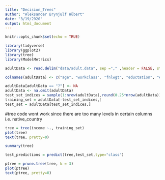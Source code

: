 ```yaml
---
title: "Decision_Trees"
author: "Aleksander Brynjulf Hübert"
date: "3/19/2020"
output: html_document
---
```


```r
knitr::opts_chunk$set(echo = TRUE)
```

```r
library(tidyverse)
library(ggplot2)
library(tree)
library(ModelMetrics)
```

```r
adultData <- read.delim("data/adult.data", sep ="," ,header = FALSE, strip.white = TRUE)

colnames(adultData) <- c("age", "workclass", "fnlwgt", "eductation", "education_num", "marital", "occupation", "relationship", "race", "sex", "capital_gain", "capital_loss", "hours_per_week", "native_country", "income")

adultData[adultData == "?"] <- NA
adultData <- na.omit(adultData)
test_set_indices = sample(1:nrow(adultData),round(0.25*nrow(adultData)),replace = FALSE)
training_set = adultData[-test_set_indices,] 
test_set = adultData[test_set_indices,] 
```


#tree code wont work since there are too many levels in certain columns i.e. native_country
```r
tree = tree(income ~., training_set)
plot(tree)
text(tree, pretty=0)

summary(tree)

test_predictions = predict(tree,test_set,type="class")

ptree = prune.tree(tree, k = 3)
plot(ptree)
text(ptree, pretty=0)
```

